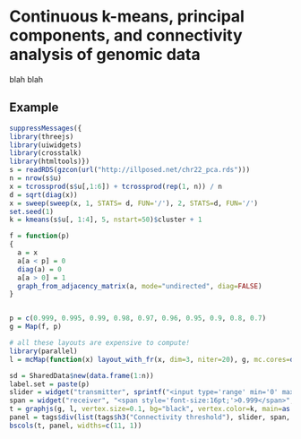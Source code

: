 # Continuous k-means, principal components, and connectivity analysis of genomic data

blah blah

## Example

```r
suppressMessages({
library(threejs)
library(uiwidgets)
library(crosstalk)
library(htmltools)})
s = readRDS(gzcon(url("http://illposed.net/chr22_pca.rds")))
n = nrow(s$u)
x = tcrossprod(s$u[,1:6]) + tcrossprod(rep(1, n)) / n
d = sqrt(diag(x))
x = sweep(sweep(x, 1, STATS= d, FUN='/'), 2, STATS=d, FUN='/')
set.seed(1)
k = kmeans(s$u[, 1:4], 5, nstart=50)$cluster + 1

f = function(p)
{
  a = x
  a[a < p] = 0
  diag(a) = 0
  a[a > 0] = 1
  graph_from_adjacency_matrix(a, mode="undirected", diag=FALSE)
}


p = c(0.999, 0.995, 0.99, 0.98, 0.97, 0.96, 0.95, 0.9, 0.8, 0.7)
g = Map(f, p)

# all these layouts are expensive to compute!
library(parallel)
l = mcMap(function(x) layout_with_fr(x, dim=3, niter=20), g, mc.cores=detectCores())

sd = SharedData$new(data.frame(1:n))
label.set = paste(p)
slider = widget("transmitter", sprintf("<input type='range' min='0' max='%d' value='0'/>", length(p) - 1), crosstalk=sd, width="100%", height=20)
span = widget("receiver", "<span style='font-size:16pt;'>0.999</span>", value="innerText", crosstalk=sd, width="100%", indexed=label.set)
t = graphjs(g, l, vertex.size=0.1, bg="black", vertex.color=k, main=as.list(p), defer=TRUE, edge.alpha=0.5, deferfps=10, crosstalk=sd, width="100%", height=900)
panel = tags$div(list(tags$h3("Connectivity threshold"), slider, span, tags$br()))
bscols(t, panel, widths=c(11, 1))
```
